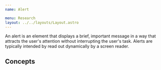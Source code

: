 ```yaml
---
name: Alert

menu: Research
layout: ../../layouts/Layout.astro
---
```


An alert is an element that displays a brief, important message in a way that attracts the user's attention without interrupting the user's task. Alerts are typically intended by read out dynamically by a screen reader.


<ComponentCoverage component="Alert" />


## Concepts

<Concepts component="Alert" />
